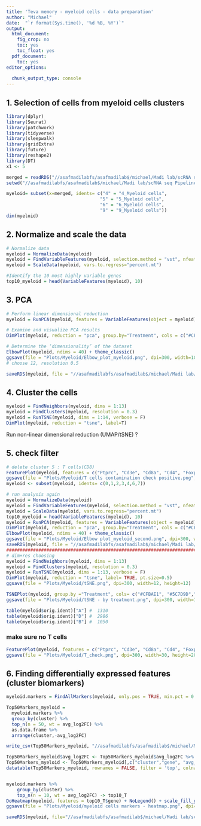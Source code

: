 ```yaml
---
title: 'Teva memory - myeloid cells - data preparation'
author: "Michael"
date:  "`r format(Sys.time(), '%d %B, %Y')`"
output:
  html_document: 
    fig_crop: no
    toc: yes
    toc_float: yes
  pdf_document:
    toc: yes
editor_options:
  
  chunk_output_type: console
---
```


## 1. Selection of cells from myeloid cells clusters
```r
library(dplyr)
library(Seurat)
library(patchwork)
library(tidyverse)
library(sleepwalk)
library(gridExtra)
library(future)
library(reshape2)
library(DT)
x1 <- 5

merged = readRDS("//asafmadilabfs/asafmadilab$/michael/Madi lab/scRNA seq Pipeline/m/sara_teva/3_groups/Objects/Teva_merged_object.rds")
setwd("//asafmadilabfs/asafmadilab$/michael/Madi lab/scRNA seq Pipeline/m/sara_teva/3_groups")

myeloid= subset(x=merged, idents= c("4" = "4_Myeloid cells", 
                                   "5" = "5_Myeloid cells",
                                   "6" = "6_Myeloid cells",
                                   "9" = "9_Myeloid cells"))
dim(myeloid)

```

## 2. Normalize and scale the data
```r
# Normalize data
myeloid = NormalizeData(myeloid)
myeloid = FindVariableFeatures(myeloid, selection.method = "vst", nfeatures = 2000)
myeloid = ScaleData(myeloid, vars.to.regress="percent.mt")

#Identify the 10 most highly variable genes
top10_myeloid = head(VariableFeatures(myeloid), 10)

```

## 3. PCA
```r
# Perform linear dimensional reduction
myeloid = RunPCA(myeloid, features = VariableFeatures(object = myeloid))

# Examine and visualize PCA results
DimPlot(myeloid, reduction = "pca", group.by="Treatment", cols = c("#CFBAE1", "#5C7D9D","#A4DEF9"), pt.size=1.1)

# Determine the ‘dimensionality’ of the dataset
ElbowPlot(myeloid, ndims = 40) + theme_classic()
ggsave(file = "Plots/Myeloid/Elbow_plot_myeloid.png", dpi=300, width=10, height=10)
# choose 12, resolution 0.5

saveRDS(myeloid, file = "//asafmadilabfs/asafmadilab$/michael/Madi lab/scRNA seq Pipeline/m/sara_teva/3_groups/Objects/Teva_myeloid_0_before_dim_object.rds")
```
#######################################################################################################################
## 4. Cluster the cells
```r
myeloid = FindNeighbors(myeloid, dims = 1:13)
myeloid = FindClusters(myeloid, resolution = 0.3)
myeloid = RunTSNE(myeloid, dims = 1:14, verbose = F)
DimPlot(myeloid, reduction = "tsne", label=T)
```
Run non-linear dimensional reduction (UMAP/tSNE) ?

## 5. check filter
```r
# delete cluster 5 : T cells(CD8)
FeaturePlot(myeloid, features = c("Ptprc", "Cd3e", "Cd8a", "Cd4", "Foxp3"), order=TRUE, label=T, pt.size=1, reduction="tsne", ncol=2)
ggsave(file = "Plots/Myeloid/T cells contamination check positive.png", dpi=300, width=10, height=10)
myeloid <- subset(myeloid, idents= c(0,1,2,3,4,6,7))

# run analysis again
myeloid = NormalizeData(myeloid)
myeloid = FindVariableFeatures(myeloid, selection.method = "vst", nfeatures = 2000)
myeloid = ScaleData(myeloid, vars.to.regress="percent.mt")
top10_myeloid = head(VariableFeatures(myeloid), 10)
myeloid = RunPCA(myeloid, features = VariableFeatures(object = myeloid))
DimPlot(myeloid, reduction = "pca", group.by="Treatment", cols = c("#CFBAE1", "#5C7D9D","#A4DEF9"), pt.size=1.1)
ElbowPlot(myeloid, ndims = 40) + theme_classic()
ggsave(file = "Plots/Myeloid/Elbow plot_myeloid_second.png", dpi=300, width=10, height=10)
saveRDS(myeloid, file = "//asafmadilabfs/asafmadilab$/michael/Madi lab/scRNA seq Pipeline/m/sara_teva/3_groups/Objects/Teva_myeloid_0_before_dim_object_2.rds")
########################################################################################################################
# dim+res choosing
myeloid = FindNeighbors(myeloid, dims = 1:13)
myeloid = FindClusters(myeloid, resolution = 0.3)
myeloid = RunTSNE(myeloid, dims = 1:13, verbose = F)
DimPlot(myeloid, reduction = "tsne", label= TRUE, pt.size=0.5)
ggsave(file = "Plots/Myeloid/tSNE.png", dpi=300, width=12, height=12)

TSNEPlot(myeloid, group.by ="Treatment", cols= c("#CFBAE1", "#5C7D9D","#A4DEF9"), pt.size=0.8)
ggsave(file = "Plots/Myeloid/tSNE - by treatment.png", dpi=300, width=12, height=12)

table(myeloid$orig.ident)["A"] #  1310
table(myeloid$orig.ident)["D"] #  2986 
table(myeloid$orig.ident)["B"] #  1050
```

### make sure no T cells
```r
FeaturePlot(myeloid, features = c("Ptprc", "Cd3e", "Cd8a", "Cd4", "Foxp3"), order=TRUE,pt.size=1, reduction="tsne", ncol=2)
ggsave(file = "Plots/Myeloid/T_check.png", dpi=300, width=30, height=20)
```


## 6. Finding differentially expressed features (cluster biomarkers)
```r
myeloid.markers = FindAllMarkers(myeloid, only.pos = TRUE, min.pct = 0.25, logfc.threshold = 0.25, return.thresh = 0.05)

Top50Markers_myeloid =
  myeloid.markers %>%
  group_by(cluster) %>%
  top_n(n = 50, wt = avg_log2FC) %>%
  as.data.frame %>% 
  arrange(cluster,-avg_log2FC)

write_csv(Top50Markers_myeloid, "//asafmadilabfs/asafmadilab$/michael/Madi lab/scRNA seq Pipeline/m/sara_teva/3_groups/Excels/memory_myeloid_DE_genes.csv")

Top50Markers_myeloid$avg_log2FC <- Top50Markers_myeloid$avg_log2FC %>% round(2)
Top50Markers_myeloid <- Top50Markers_myeloid[,c("cluster","gene", "avg_log2FC", "p_val")] 
datatable(Top50Markers_myeloid, rownames = FALSE, filter = 'top', colnames = c('Cluster #', 'Gene Name', "log2(FC)", 'P.value'))


myeloid.markers %>%
    group_by(cluster) %>%
    top_n(n = 10, wt = avg_log2FC) -> top10_T
DoHeatmap(myeloid, features = top10_T$gene) + NoLegend() + scale_fill_gradientn(colors = c("blue", "white", "red"))
ggsave(file = "Plots/Myeloid/myeloid cells markers - heatmap.png", dpi=300, width=12, height=20)

saveRDS(myeloid, file="//asafmadilabfs/asafmadilab$/michael/Madi lab/scRNA seq Pipeline/m/sara_teva/3_groups/Objects/Teva_myeloid_intermediate_object.rds")
```